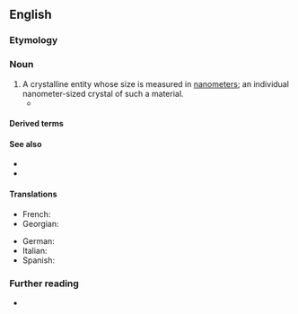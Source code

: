 ==English==

===Etymology===
{{prefix|en|nano|crystal}}

===Noun===
{{en-noun}}

# A crystalline entity whose size is measured in [[nanometer]]s; an individual nanometer-sized crystal of such a material.
#* {{quote-journal|en|author=Joanna Klein|title=How a Mysterious Bacteria Almost Gave You a Better TV|work=The New York Times|date=2016-05-06|url=https://www.nytimes.com/2016/05/06/science/quantum-dots.html|issn=0362-4331|passage=Dr. Berger and his colleagues created their multisize '''nanocrystals''' with one enzyme, in water at room temperature.}}

====Derived terms====
{{der2|en
|nanocrystalline
|nanocrystallography
|nanocrystallization
|heteronanocrystal}}

====See also====
* {{l|en|nanoparticle}}
* {{l|en|quantum dot}}

====Translations====
{{trans-top|nanometer sized crystal}}
* French: {{t+|fr|nanocristal|m}}
* Georgian: {{t|ka|ნანოკრისტალი}}
{{trans-mid}}
* German: {{t|de|Nanokristall|m}}
* Italian: {{t|it|nanocristallo|m}}
* Spanish: {{t|es|nanocristal|m}}
{{trans-bottom}}

===Further reading===
* {{pedia}}